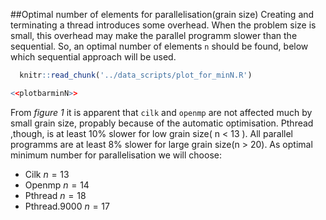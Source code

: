 ##Optimal number of elements for parallelisation(grain size)
Creating and terminating a thread introduces some overhead. When the problem size is small, this overhead may make the parallel programm slower than the sequential. So, an optimal number of elements `n` should be found\footnote{Number of elements `n` is different for each machine.}, below which sequential approach will be used.

```r
  knitr::read_chunk('../data_scripts/plot_for_minN.R')
```
```r
<<plotbarminN>>
```

From *figure 1* it is apparent that `cilk` and `openmp` are not affected much by small grain size, propably because of the automatic optimisation. Pthread ,though, is at least 10% slower for low grain size( n < 13 ). All parallel programms are at least 8% slower for large grain size(n > 20). As optimal minimum number for parallelisation we will choose:

  + Cilk  $n = 13$
  + Openmp $n = 14$
  + Pthread $n = 18$
  + Pthread.9000 $n = 17$